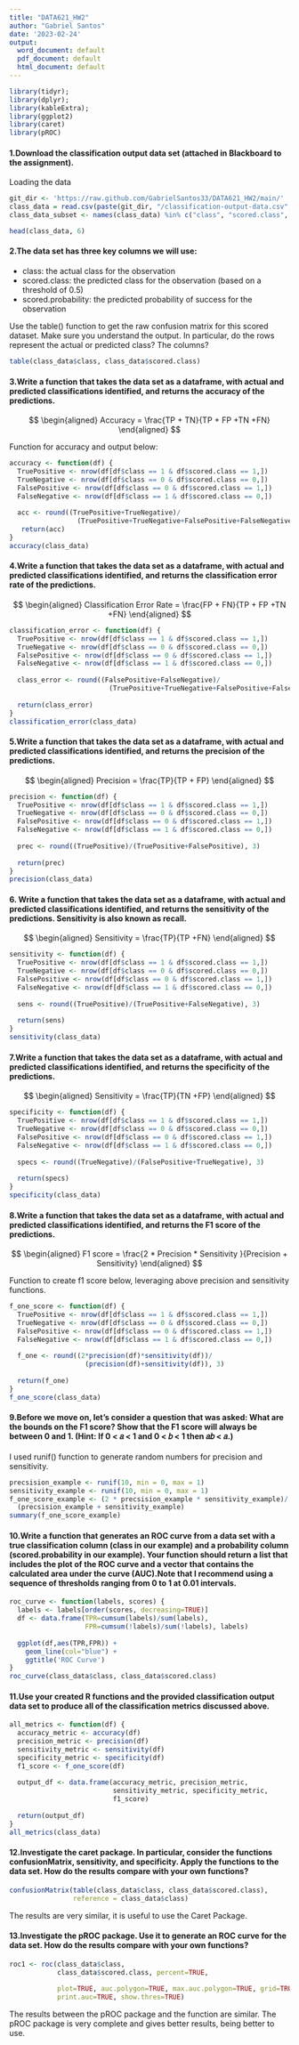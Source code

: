 ---
title: "DATA621_HW2"
author: "Gabriel Santos"
date: '2023-02-24'
output:
  word_document: default
  pdf_document: default
  html_document: default
---

```{r}
library(tidyr);
library(dplyr); 
library(kableExtra);
library(ggplot2)
library(caret)
library(pROC)
```

#### 1.Download the classification output data set (attached in Blackboard to the assignment).

Loading the data

```{r}
git_dir <- 'https://raw.github.com/GabrielSantos33/DATA621_HW2/main/'
class_data = read.csv(paste(git_dir, "/classification-output-data.csv", sep = ""))
class_data_subset <- names(class_data) %in% c("class", "scored.class", "scored.probability")
```


```{r}
head(class_data, 6)
```

#### 2.The data set has three key columns we will use:

- class: the actual class for the observation
- scored.class: the predicted class for the observation (based on a threshold of 0.5)
- scored.probability: the predicted probability of success for the observation

Use the table() function to get the raw confusion matrix for this scored dataset. Make sure you understand
the output. In particular, do the rows represent the actual or predicted class? The columns?


```{r}
table(class_data$class, class_data$scored.class)
```


#### 3.Write a function that takes the data set as a dataframe, with actual and predicted classifications identified, and returns the accuracy of the predictions.

$$
\begin{aligned}
Accuracy = \frac{TP + TN}{TP + FP +TN +FN}
\end{aligned}
$$

Function for accuracy and output below:

```{r}
accuracy <- function(df) {
  TruePositive <- nrow(df[df$class == 1 & df$scored.class == 1,])
  TrueNegative <- nrow(df[df$class == 0 & df$scored.class == 0,])
  FalsePositive <- nrow(df[df$class == 0 & df$scored.class == 1,])
  FalseNegative <- nrow(df[df$class == 1 & df$scored.class == 0,])
  
  acc <- round((TruePositive+TrueNegative)/
                 (TruePositive+TrueNegative+FalsePositive+FalseNegative), 3)
   return(acc)
}
accuracy(class_data)
```

#### 4.Write a function that takes the data set as a dataframe, with actual and predicted classifications identified, and returns the classification error rate of the predictions.

$$
\begin{aligned}
Classification Error Rate = \frac{FP + FN}{TP + FP +TN +FN}
\end{aligned}
$$

```{r}
classification_error <- function(df) {
  TruePositive <- nrow(df[df$class == 1 & df$scored.class == 1,])
  TrueNegative <- nrow(df[df$class == 0 & df$scored.class == 0,])
  FalsePositive <- nrow(df[df$class == 0 & df$scored.class == 1,])
  FalseNegative <- nrow(df[df$class == 1 & df$scored.class == 0,])
  
  class_error <- round((FalsePositive+FalseNegative)/
                         (TruePositive+TrueNegative+FalsePositive+FalseNegative), 3)
  
  return(class_error)
}
classification_error(class_data)
```

#### 5.Write a function that takes the data set as a dataframe, with actual and predicted classifications identified, and returns the precision of the predictions.

$$
\begin{aligned}
Precision = \frac{TP}{TP + FP}
\end{aligned}
$$

```{r}

precision <- function(df) {
  TruePositive <- nrow(df[df$class == 1 & df$scored.class == 1,])
  TrueNegative <- nrow(df[df$class == 0 & df$scored.class == 0,])
  FalsePositive <- nrow(df[df$class == 0 & df$scored.class == 1,])
  FalseNegative <- nrow(df[df$class == 1 & df$scored.class == 0,])
  
  prec <- round((TruePositive)/(TruePositive+FalsePositive), 3)
  
  return(prec)
}
precision(class_data)
```

#### 6. Write a function that takes the data set as a dataframe, with actual and predicted classifications identified, and returns the sensitivity of the predictions. Sensitivity is also known as recall.

$$
\begin{aligned}
Sensitivity = \frac{TP}{TP +FN}
\end{aligned}
$$

```{r}
sensitivity <- function(df) {
  TruePositive <- nrow(df[df$class == 1 & df$scored.class == 1,])
  TrueNegative <- nrow(df[df$class == 0 & df$scored.class == 0,])
  FalsePositive <- nrow(df[df$class == 0 & df$scored.class == 1,])
  FalseNegative <- nrow(df[df$class == 1 & df$scored.class == 0,])
  
  sens <- round((TruePositive)/(TruePositive+FalseNegative), 3)
  
  return(sens)
}
sensitivity(class_data)
```

#### 7.Write a function that takes the data set as a dataframe, with actual and predicted classifications identified, and returns the specificity of the predictions.

$$
\begin{aligned}
Sensitivity = \frac{TP}{TN +FP}
\end{aligned}
$$

```{r}

specificity <- function(df) {
  TruePositive <- nrow(df[df$class == 1 & df$scored.class == 1,])
  TrueNegative <- nrow(df[df$class == 0 & df$scored.class == 0,])
  FalsePositive <- nrow(df[df$class == 0 & df$scored.class == 1,])
  FalseNegative <- nrow(df[df$class == 1 & df$scored.class == 0,])
  
  specs <- round((TrueNegative)/(FalsePositive+TrueNegative), 3)
  
  return(specs)
}
specificity(class_data)
```

#### 8.Write a function that takes the data set as a dataframe, with actual and predicted classifications identified, and returns the F1 score of the predictions.

$$
\begin{aligned}
F1 score = \frac{2 * Precision * Sensitivity }{Precision + Sensitivity}
\end{aligned}
$$

Function to create f1 score below, leveraging above precision and sensitivity functions.

```{r}
f_one_score <- function(df) {
  TruePositive <- nrow(df[df$class == 1 & df$scored.class == 1,])
  TrueNegative <- nrow(df[df$class == 0 & df$scored.class == 0,])
  FalsePositive <- nrow(df[df$class == 0 & df$scored.class == 1,])
  FalseNegative <- nrow(df[df$class == 1 & df$scored.class == 0,])
  
  f_one <- round((2*precision(df)*sensitivity(df))/
                   (precision(df)+sensitivity(df)), 3)
  
  return(f_one)
}
f_one_score(class_data)
```

#### 9.Before we move on, let's consider a question that was asked: What are the bounds on the F1 score? Show that the F1 score will always be between 0 and 1. (Hint: If 0 < 𝑎 < 1 and 0 < 𝑏 < 1 then 𝑎𝑏 < 𝑎.)

I used runif() function to generate random numbers for precision and sensitivity.

```{r}
precsision_example <- runif(10, min = 0, max = 1)
sensitivity_example <- runif(10, min = 0, max = 1)
f_one_score_example <- (2 * precsision_example * sensitivity_example)/
  (precsision_example + sensitivity_example)
summary(f_one_score_example)
```

#### 10.Write a function that generates an ROC curve from a data set with a true classification column (class in our example) and a probability column (scored.probability in our example). Your function should return a list that includes the plot of the ROC curve and a vector that contains the calculated area under the curve (AUC).Note that I recommend using a sequence of thresholds ranging from 0 to 1 at 0.01 intervals.


```{r}
roc_curve <- function(labels, scores) {
  labels <- labels[order(scores, decreasing=TRUE)]
  df <- data.frame(TPR=cumsum(labels)/sum(labels),
                   FPR=cumsum(!labels)/sum(!labels), labels)
  
  ggplot(df,aes(TPR,FPR)) +
    geom_line(col="blue") +
    ggtitle('ROC Curve')
}
roc_curve(class_data$class, class_data$scored.class)
```

#### 11.Use your created R functions and the provided classification output data set to produce all of the classification metrics discussed above.


```{r}
all_metrics <- function(df) {
  accuracy_metric <- accuracy(df)
  precision_metric <- precision(df)
  sensitivity_metric <- sensitivity(df)
  specificity_metric <- specificity(df)
  f1_score <- f_one_score(df)
  
  output_df <- data.frame(accuracy_metric, precision_metric,
                          sensitivity_metric, specificity_metric,
                          f1_score)
  
  return(output_df)
}
all_metrics(class_data)
```


#### 12.Investigate the caret package. In particular, consider the functions confusionMatrix, sensitivity, and specificity. Apply the functions to the data set. How do the results compare with your own functions?


```{r}
confusionMatrix(table(class_data$class, class_data$scored.class),
                reference = class_data$class)
```
The results are very similar, it is useful to use the Caret Package.

#### 13.Investigate the pROC package. Use it to generate an ROC curve for the data set. How do the results compare with your own functions?


```{r, message=TRUE}
roc1 <- roc(class_data$class,
            class_data$scored.class, percent=TRUE,
            
            plot=TRUE, auc.polygon=TRUE, max.auc.polygon=TRUE, grid=TRUE,
            print.auc=TRUE, show.thres=TRUE)
```

The results between the pROC package and the function are similar. The pROC package is very complete and gives better results, being better to use.
